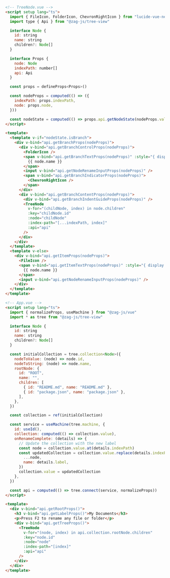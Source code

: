 ```html
<!-- TreeNode.vue -->
<script setup lang="ts">
  import { FileIcon, FolderIcon, ChevronRightIcon } from "lucide-vue-next"
  import type { Api } from "@zag-js/tree-view"

  interface Node {
    id: string
    name: string
    children?: Node[]
  }

  interface Props {
    node: Node
    indexPath: number[]
    api: Api
  }

  const props = defineProps<Props>()

  const nodeProps = computed(() => ({
    indexPath: props.indexPath,
    node: props.node,
  }))

  const nodeState = computed(() => props.api.getNodeState(nodeProps.value))
</script>

<template>
  <template v-if="nodeState.isBranch">
    <div v-bind="api.getBranchProps(nodeProps)">
      <div v-bind="api.getBranchControlProps(nodeProps)">
        <FolderIcon />
        <span v-bind="api.getBranchTextProps(nodeProps)" :style="{ display: nodeState.renaming ? 'none' : 'inline' }">
          {{ node.name }}
        </span>
        <input v-bind="api.getNodeRenameInputProps(nodeProps)" />
        <span v-bind="api.getBranchIndicatorProps(nodeProps)">
          <ChevronRightIcon />
        </span>
      </div>
      <div v-bind="api.getBranchContentProps(nodeProps)">
        <div v-bind="api.getBranchIndentGuideProps(nodeProps)" />
        <TreeNode
          v-for="(childNode, index) in node.children"
          :key="childNode.id"
          :node="childNode"
          :index-path="[...indexPath, index]"
          :api="api"
        />
      </div>
    </div>
  </template>
  <template v-else>
    <div v-bind="api.getItemProps(nodeProps)">
      <FileIcon />
      <span v-bind="api.getItemTextProps(nodeProps)" :style="{ display: nodeState.renaming ? 'none' : 'inline' }">
        {{ node.name }}
      </span>
      <input v-bind="api.getNodeRenameInputProps(nodeProps)" />
    </div>
  </template>
</template>

<!-- App.vue -->
<script setup lang="ts">
  import { normalizeProps, useMachine } from "@zag-js/vue"
  import * as tree from "@zag-js/tree-view"

  interface Node {
    id: string
    name: string
    children?: Node[]
  }

  const initialCollection = tree.collection<Node>({
    nodeToValue: (node) => node.id,
    nodeToString: (node) => node.name,
    rootNode: {
      id: "ROOT",
      name: "",
      children: [
        { id: "README.md", name: "README.md" },
        { id: "package.json", name: "package.json" },
      ],
    },
  })

  const collection = ref(initialCollection)

  const service = useMachine(tree.machine, {
    id: useId(),
    collection: computed(() => collection.value),
    onRenameComplete: (details) => {
      // Update the collection with the new label
      const node = collection.value.at(details.indexPath)
      const updatedCollection = collection.value.replace(details.indexPath, {
        ...node,
        name: details.label,
      })
      collection.value = updatedCollection
    },
  })

  const api = computed(() => tree.connect(service, normalizeProps))
</script>

<template>
  <div v-bind="api.getRootProps()">
    <h3 v-bind="api.getLabelProps()">My Documents</h3>
    <p>Press F2 to rename any file or folder</p>
    <div v-bind="api.getTreeProps()">
      <TreeNode
        v-for="(node, index) in api.collection.rootNode.children"
        :key="node.id"
        :node="node"
        :index-path="[index]"
        :api="api"
      />
    </div>
  </div>
</template>
```
